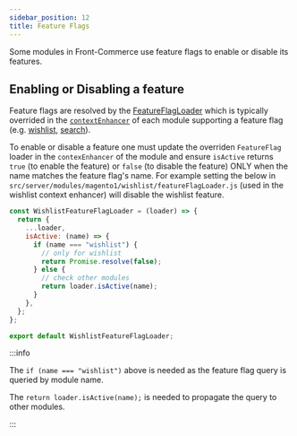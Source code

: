 ```yaml
---
sidebar_position: 12
title: Feature Flags
---
```


Some modules in Front-Commerce use feature flags to enable or disable its
features.

## Enabling or Disabling a feature

Feature flags are resolved by the
[FeatureFlagLoader](https://gitlab.com/front-commerce/front-commerce/-/blob/main/src/server/modules/front-commerce/core/loaders.js#L7)
which is typically overrided in the
[`contextEnhancer`](/docs/reference/graphql-module-definition#contextenhancer-optional)
of each module supporting a feature flag (e.g.
[wishlist](https://gitlab.com/front-commerce/front-commerce/-/blob/main/src/server/modules/magento2/wishlist/index.js#L21),
[search](https://gitlab.com/front-commerce/front-commerce/-/blob/main/src/server/modules/front-commerce/search/index.js#L41)).

To enable or disable a feature one must update the overriden `FeatureFlag`
loader in the `contexEnhancer` of the module and ensure `isActive` returns
`true` (to enable the feature) or `false` (to disable the feature) ONLY when the
name matches the feature flag's name. For example setting the below in
`src/server/modules/magento1/wishlist/featureFlagLoader.js` (used in the
wishlist context enhancer) will disable the wishlist feature.

```js title="my-module/server/modules/magento1/wishlist/featureFlagLoader.js"
const WishlistFeatureFlagLoader = (loader) => {
  return {
    ...loader,
    isActive: (name) => {
      if (name === "wishlist") {
        // only for wishlist
        return Promise.resolve(false);
      } else {
        // check other modules
        return loader.isActive(name);
      }
    },
  };
};

export default WishlistFeatureFlagLoader;
```

:::info

The `if (name === "wishlist")` above is needed as the feature flag query is
queried by module name.

The `return loader.isActive(name);` is needed to propagate the query to other
modules.

:::
